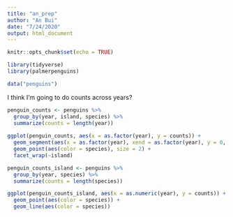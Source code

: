 ```yaml
---
title: "an_prep"
author: "An Bui"
date: "7/24/2020"
output: html_document
---
```


```r
knitr::opts_chunk$set(echo = TRUE)
```

```r
library(tidyverse)
library(palmerpenguins)

data("penguins")
```

I think I'm going to do counts across years?

```r
penguin_counts <- penguins %>% 
  group_by(year, island, species) %>% 
  summarize(counts = length(year))
  
ggplot(penguin_counts, aes(x = as.factor(year), y = counts)) +
  geom_segment(aes(x = as.factor(year), xend = as.factor(year), y = 0, yend = counts)) +
  geom_point(aes(color = species), size = 2) +
  facet_wrap(~island)
```

```r
penguin_counts_island <- penguins %>% 
  group_by(year, species) %>% 
  summarize(counts = length(species))

ggplot(penguin_counts_island, aes(x = as.numeric(year), y = counts)) +
  geom_point(aes(color = species)) +
  geom_line(aes(color = species))
```

